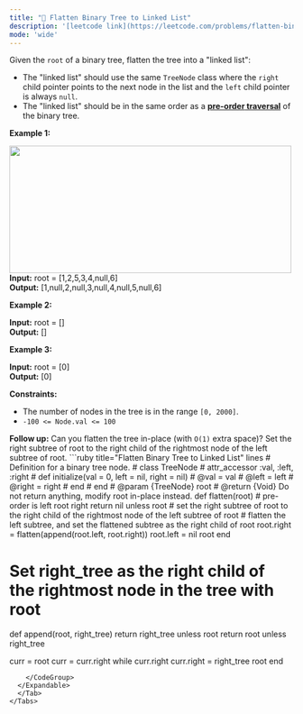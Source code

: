 ```yaml
---
title: "🧀 Flatten Binary Tree to Linked List"
description: '[leetcode link](https://leetcode.com/problems/flatten-binary-tree-to-linked-list/description/)'
mode: 'wide'
---
```

<Tabs>
  <Tab title="Question" icon="circle-question" iconType="regular">
    <Card>
      <p>Given the <code>root</code> of a binary tree, flatten the tree into a &quot;linked list&quot;:</p>  <ul>  <li>The &quot;linked list&quot; should use the same <code>TreeNode</code> class where the <code>right</code> child pointer points to the next node in the list and the <code>left</code> child pointer is always <code>null</code>.</li>  <li>The &quot;linked list&quot; should be in the same order as a <a href="https://en.wikipedia.org/wiki/Tree_traversal#Pre-order,_NLR" target="_blank"><strong>pre-order</strong><strong> traversal</strong></a> of the binary tree.</li> </ul>   <p><strong class="example">Example 1:</strong></p> <img alt="" src="https://assets.leetcode.com/uploads/2021/01/14/flaten.jpg" style="width: 500px; height: 226px;" />  <strong>Input:</strong> root = [1,2,5,3,4,null,6] <br/> <strong>Output:</strong> [1,null,2,null,3,null,4,null,5,null,6]   <p><strong class="example">Example 2:</strong></p>   <strong>Input:</strong> root = [] <br/> <strong>Output:</strong> []   <p><strong class="example">Example 3:</strong></p>   <strong>Input:</strong> root = [0] <br/> <strong>Output:</strong> [0]    <p><strong>Constraints:</strong></p>  <ul>  <li>The number of nodes in the tree is in the range <code>[0, 2000]</code>.</li>  <li><code>-100 &lt;= Node.val &lt;= 100</code></li> </ul>   <strong>Follow up:</strong> Can you flatten the tree in-place (with <code>O(1)</code> extra space)?
    </Card>
  </Tab>
  <Tab title="Solution" icon="lightbulb" iconType="regular" >
    <Card>
      Set the right subtree of root to the right child of the rightmost node of the left subtree of root.
</Card>
  <Expandable title="code">
    <CodeGroup dropdown>
```ruby title="Flatten Binary Tree to Linked List" lines
# Definition for a binary tree node.
# class TreeNode
#     attr_accessor :val, :left, :right
#     def initialize(val = 0, left = nil, right = nil)
#         @val = val
#         @left = left
#         @right = right
#     end
# end
# @param {TreeNode} root
# @return {Void} Do not return anything, modify root in-place instead.
def flatten(root)
  # pre-order is left root right
  return nil unless root
  # set the right subtree of root to the right child of the rightmost node of the left subtree of root
  # flatten the left subtree, and set the flattened subtree as the right child of root
  root.right = flatten(append(root.left, root.right))
  root.left = nil
  root
end

# Set right_tree as the right child of the rightmost node in the tree with root
def append(root, right_tree)
  return right_tree unless root
  return root unless right_tree

  curr = root
  curr = curr.right while curr.right
  curr.right = right_tree
  root
end
```
    </CodeGroup>
  </Expandable>
  </Tab>
</Tabs>